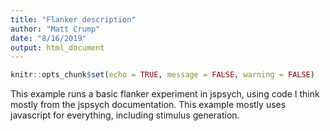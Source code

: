 ```yaml
---
title: "Flanker description"
author: "Matt Crump"
date: "8/16/2019"
output: html_document
---
```


```r
knitr::opts_chunk$set(echo = TRUE, message = FALSE, warning = FALSE)
```

This example runs a basic flanker experiment in jspsych, using code I think mostly from the jspsych documentation. This example mostly uses javascript for everything, including stimulus generation.

